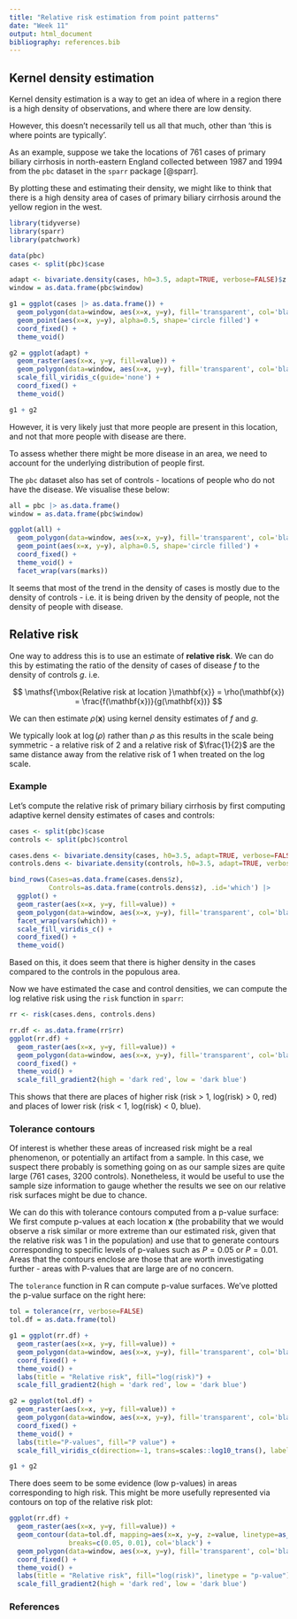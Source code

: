 ```yaml
---
title: "Relative risk estimation from point patterns"
date: "Week 11"
output: html_document
bibliography: references.bib
---
```


## Kernel density estimation

Kernel density estimation is a way to get an idea of where in a region there is a high density of observations, and where there are low density.

However, this doesn't necessarily tell us all that much, other than 'this is where points are typically'.

As an example, suppose we take the locations of 761 cases of primary biliary cirrhosis in north-eastern England collected between 1987 and 1994 from the `pbc` dataset in the `sparr` package [@sparr].

By plotting these and estimating their density, we might like to think that there is a high density area of cases of primary biliary cirrhosis around the yellow region in the west.

```r
library(tidyverse)
library(sparr)
library(patchwork)

data(pbc)
cases <- split(pbc)$case

adapt <- bivariate.density(cases, h0=3.5, adapt=TRUE, verbose=FALSE)$z |> as.data.frame()
window = as.data.frame(pbc$window)

g1 = ggplot(cases |> as.data.frame()) +
  geom_polygon(data=window, aes(x=x, y=y), fill='transparent', col='black') +
  geom_point(aes(x=x, y=y), alpha=0.5, shape='circle filled') +
  coord_fixed() +
  theme_void()

g2 = ggplot(adapt) +
  geom_raster(aes(x=x, y=y, fill=value)) +
  geom_polygon(data=window, aes(x=x, y=y), fill='transparent', col='black') +
  scale_fill_viridis_c(guide='none') +
  coord_fixed() +
  theme_void()

g1 + g2
```

However, it is very likely just that more people are present in this location, and not that more people with disease are there.

To assess whether there might be more disease in an area, we need to account for the underlying distribution of people first.

The `pbc` dataset also has set of controls - locations of people who do not have the disease. We visualise these below:

```r
all = pbc |> as.data.frame()
window = as.data.frame(pbc$window)

ggplot(all) +
  geom_polygon(data=window, aes(x=x, y=y), fill='transparent', col='black') +
  geom_point(aes(x=x, y=y), alpha=0.5, shape='circle filled') +
  coord_fixed() +
  theme_void() +
  facet_wrap(vars(marks))
```

It seems that most of the trend in the density of cases is mostly due to the density of controls - i.e. it is being driven by the density of people, not the density of people with disease.

## Relative risk

One way to address this is to use an estimate of **relative risk**. We can do this by estimating the ratio of the density of cases of disease $f$ to the density of controls $g$. i.e.

$$
\mathsf{\mbox{Relative risk at location }\mathbf{x}} = \rho(\mathbf{x}) = \frac{f(\mathbf{x})}{g(\mathbf{x})}
$$

We can then estimate $\rho(\mathbf{x})$ using kernel density estimates of $f$ and $g$.

We typically look at $\log(\rho)$ rather than $\rho$ as this results in the scale being symmetric - a relative risk of $2$ and a relative risk of $\frac{1}{2}$ are the same distance away from the relative risk of 1 when treated on the log scale.

### Example

Let's compute the relative risk of primary biliary cirrhosis by first computing adaptive kernel density estimates of cases and controls:

```r
cases <- split(pbc)$case
controls <- split(pbc)$control

cases.dens <- bivariate.density(cases, h0=3.5, adapt=TRUE, verbose=FALSE)
controls.dens <- bivariate.density(controls, h0=3.5, adapt=TRUE, verbose=FALSE)

bind_rows(Cases=as.data.frame(cases.dens$z),
          Controls=as.data.frame(controls.dens$z), .id='which') |>
  ggplot() +
  geom_raster(aes(x=x, y=y, fill=value)) +
  geom_polygon(data=window, aes(x=x, y=y), fill='transparent', col='black') +
  facet_wrap(vars(which)) +
  scale_fill_viridis_c() +
  coord_fixed() +
  theme_void()
```

Based on this, it does seem that there is higher density in the cases compared to the controls in the populous area.

Now we have estimated the case and control densities, we can compute the log relative risk using the `risk` function in `sparr`:

```r
rr <- risk(cases.dens, controls.dens)

rr.df <- as.data.frame(rr$rr)
ggplot(rr.df) +
  geom_raster(aes(x=x, y=y, fill=value)) +
  geom_polygon(data=window, aes(x=x, y=y), fill='transparent', col='black') +
  coord_fixed() +
  theme_void() +
  scale_fill_gradient2(high = 'dark red', low = 'dark blue')
```

This shows that there are places of higher risk (risk > 1, log(risk) > 0, red) and places of lower risk (risk < 1, log(risk) < 0, blue).

### Tolerance contours

Of interest is whether these areas of increased risk might be a real phenomenon, or potentially an artifact from a sample. In this case, we suspect there probably is something going on as our sample sizes are quite large (761 cases, 3200 controls). Nonetheless, it would be useful to use the sample size information to gauge whether the results we see on our relative risk surfaces might be due to chance.

We can do this with tolerance contours computed from a p-value surface: We first compute p-values at each location $\mathbf{x}$ (the probability that we would observe a risk similar or more extreme than our estimated risk, given that the relative risk was 1 in the population) and use that to generate contours corresponding to specific levels of p-values such as $P=0.05$ or $P=0.01$. Areas that the contours enclose are those that are worth investigating further - areas with P-values that are large are of no concern.

The `tolerance` function in R can compute p-value surfaces. We've plotted the p-value surface on the right here:

```r
tol = tolerance(rr, verbose=FALSE)
tol.df = as.data.frame(tol)

g1 = ggplot(rr.df) +
  geom_raster(aes(x=x, y=y, fill=value)) +
  geom_polygon(data=window, aes(x=x, y=y), fill='transparent', col='black') +
  coord_fixed() +
  theme_void() +
  labs(title = "Relative risk", fill="log(risk)") +
  scale_fill_gradient2(high = 'dark red', low = 'dark blue')

g2 = ggplot(tol.df) +
  geom_raster(aes(x=x, y=y, fill=value)) +
  geom_polygon(data=window, aes(x=x, y=y), fill='transparent', col='black') +
  coord_fixed() +
  theme_void() +
  labs(title="P-values", fill="P value") +
  scale_fill_viridis_c(direction=-1, trans=scales::log10_trans(), labels=scales::label_comma())

g1 + g2
```

There does seem to be some evidence (low p-values) in areas corresponding to high risk. This might
be more usefully represented via contours on top of the relative risk plot:

```r
ggplot(rr.df) +
  geom_raster(aes(x=x, y=y, fill=value)) +
  geom_contour(data=tol.df, mapping=aes(x=x, y=y, z=value, linetype=as_factor(after_stat(level))),
               breaks=c(0.05, 0.01), col='black') +
  geom_polygon(data=window, aes(x=x, y=y), fill='transparent', col='black') +
  coord_fixed() +
  theme_void() +
  labs(title = "Relative risk", fill="log(risk)", linetype = "p-value") +
  scale_fill_gradient2(high = 'dark red', low = 'dark blue')
```

### References

